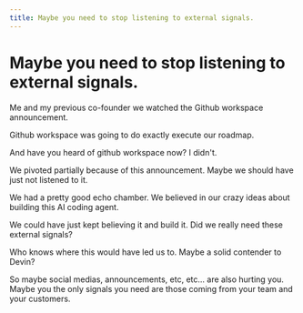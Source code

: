 ```yaml
---
title: Maybe you need to stop listening to external signals.
---
```


# Maybe you need to stop listening to external signals.

Me and my previous co-founder we watched the Github workspace announcement.

Github workspace was going to do exactly execute our roadmap.

And have you heard of github workspace now? I didn't.

We pivoted partially because of this announcement. Maybe we should have just not listened to it.

We had a pretty good echo chamber. We believed in our crazy ideas about building this AI coding agent.

We could have just kept believing it and build it. Did we really need these external signals?

Who knows where this would have led us to. Maybe a solid contender to Devin?

So maybe social medias, announcements, etc, etc... are also hurting you. Maybe you the only signals you need are those coming from your team and your customers.
